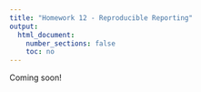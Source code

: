 ```yaml
---
title: "Homework 12 - Reproducible Reporting"
output:
  html_document:
    number_sections: false
    toc: no
---
```


Coming soon!
